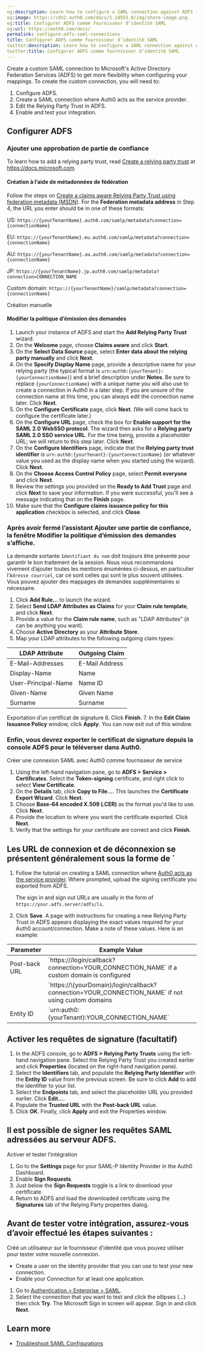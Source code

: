 ```yaml
---
og:description: Learn how to configure a SAML connection against ADFS in Auth0.
og:image: https://cdn2.auth0.com/docs/1.14553.0/img/share-image.png
og:title: Configurer ADFS comme fournisseur d’identité SAML
og:url: https://auth0.com/docs/
permalink: configure-adfs-saml-connections
title: Configurer ADFS comme fournisseur d’identité SAML
twitter:description: Learn how to configure a SAML connection against ADFS in Auth0.
twitter:title: Configurer ADFS comme fournisseur d’identité SAML
---
```


Create a custom <Tooltip tip="Security Assertion Markup Language (SAML): Standardized protocol allowing two parties to exchange authentication information without a password." cta="View Glossary" href="/docs/glossary?term=SAML">SAML</Tooltip> connection to Microsoft's Active Directory Federation Services (ADFS) to get more flexibility when configuring your mappings. To create the custom connection, you will need to:

1. Configure ADFS.
2. Create a SAML connection where Auth0 acts as the service provider.
3. Edit the Relying Party Trust in ADFS.
4. Enable and test your integration.

## Configurer ADFS

### Ajouter une approbation de partie de confiance

To learn how to add a <Tooltip tip="Relying Party: Entity (such as a service or application) that depends on a third-party identity provider to authenticate a user." cta="View Glossary" href="/docs/glossary?term=relying+party">relying party</Tooltip> trust, read [Create a relying party trust](https://docs.microsoft.com/en-us/windows-server/identity/ad-fs/operations/create-a-relying-party-trust) at https://docs.microsoft.com.

#### Création à l’aide de métadonnées de fédération

Follow the steps on [Create a claims aware Relying Party Trust using federation metadata (MSDN)](https://docs.microsoft.com/en-us/windows-server/identity/ad-fs/operations/create-a-relying-party-trust#to-create-a-claims-aware-relying-party-trust-using-federation-metadata). For the **Federation metadata address** in Step 4, the URL you enter should be in one of these formats:

US: `https://{yourTenantName}.auth0.com/samlp/metadata?connection={connectionName}`

EU: `https://{yourTenantName}.eu.auth0.com/samlp/metadata?connection={connectionName}`

AU: `https://{yourTenantName}.au.auth0.com/samlp/metadata?connection={connectionName}`

JP: `https://{yourTenantName}.jp.auth0.com/samlp/metadata?connection=CONNECTION_NAME`

<Tooltip tip="Custom Domain: Third-party domain with a specialized, or vanity, name." cta="View Glossary" href="/docs/glossary?term=Custom+domain">Custom domain</Tooltip>: `https://{yourTenantName}/samlp/metadata?connection={connectionName}`

Création manuelle

#### Modifier la politique d’émission des demandes

1. Launch your instance of ADFS and start the **Add Relying Party Trust** wizard.
2. On the **Welcome** page, choose **Claims aware** and click **Start**.
3. On the **Select Data Source** page, select **Enter data about the relying party manually** and click **Next**.
4. On the **Specify Display Name** page, provide a descriptive name for your relying party (the typical format is `urn:auth0:{yourTenant}:{yourConnectionName}`) and a brief description under **Notes**. Be sure to replace `{yourConnectionName}` with a unique name you will also use to create a connection in Auth0 in a later step. If you are unsure of the connection name at this time, you can always edit the connection name later. Click **Next**.
5. On the **Configure Certificate** page, click **Next**. (We will come back to configure the certificate later.)
6. On the **Configure URL** page, check the box for **Enable support for the SAML 2.0 WebSSO protocol**. The wizard then asks for a **Relying party SAML 2.0 SSO service URL**. For the time being, provide a placeholder URL; we will return to this step later. Click **Next**.
7. On the **Configure Identifiers** page, indicate that the **Relying party trust identifier** is `urn:auth0:{yourTenant}:{yourConnectionName}` (or whatever value you used as the display name when you started using the wizard). Click **Next**.
8. On the **Choose Access Control Policy** page, select **Permit everyone** and click **Next**.
9. Review the settings you provided on the **Ready to Add Trust** page and click **Next** to save your information. If you were successful, you'll see a message indicating that on the **Finish** page.
10. Make sure that the **Configure claims issuance policy for this application** checkbox is selected, and click **Close**.

### Après avoir fermé l’assistant **Ajouter une partie de confiance**, la fenêtre **Modifier la politique d’émission des demandes** s’affiche.

La demande sortante `Identifiant du nom` doit toujours être présente pour garantir le bon traitement de la session. Nous vous recommandons vivement d’ajouter toutes les mentions énumérées ci-dessus, en particulier l’`Adresse courriel`, car ce sont celles qui sont le plus souvent utilisées. Vous pouvez ajouter des mappages de demandes supplémentaires si nécessaire.

1. Click **Add Rule...** to launch the wizard.
2. Select **Send LDAP Attributes as Claims** for your **Claim rule template**, and click **Next**.
3. Provide a value for the **Claim rule name**, such as "LDAP Attributes" (it can be anything you want).
4. Choose **Active Directory** as your **Attribute Store**.
5. Map your LDAP attributes to the following outgoing claim types:

<table class="table"><thead>
<tr>
<th>LDAP Attribute</th>
<th>Outgoing Claim</th>
</tr>
</thead>
<tbody>
<tr>
<td>E-Mail-Addresses</td>
<td>E-Mail Address</td>
</tr>
<tr>
<td>Display-Name</td>
<td>Name</td>
</tr>
<tr>
<td>User-Principal-Name</td>
<td>Name ID</td>
</tr>
<tr>
<td>Given-Name</td>
<td>Given Name</td>
</tr>
<tr>
<td>Surname</td>
<td>Surname</td>
</tr>
</tbody>
</table>

   Exportation d’un certificat de signature
6. Click **Finish**.
7. In the **Edit Claim Issuance Policy** window, click **Apply**. You can now exit out of this window.

### Enfin, vous devrez exporter le certificat de signature depuis la console ADFS pour le téléverser dans Auth0.

Créer une connexion SAML avec Auth0 comme fournisseur de service

1. Using the left-hand navigation pane, go to **ADFS > Service > Certificates**. Select the **Token-signing** certificate, and right click to select **View Certificate**.
2. On the **Details** tab, click **Copy to File...**. This launches the **Certificate Export Wizard**. Click **Next**.
3. Choose **Base-64 encoded X.509 (.CER)** as the format you'd like to use. Click **Next**.
4. Provide the location to where you want the certificate exported. Click **Next**.
5. Verify that the settings for your certificate are correct and click **Finish**.

## Les URL de connexion et de déconnexion se présentent généralement sous la forme de `

1. Follow the tutorial on creating a SAML connection where [Auth0 acts as the service provider](/docs/authenticate/protocols/saml/saml-sso-integrations/configure-auth0-saml-service-provider). Where prompted, upload the signing certificate you exported from ADFS.

   The sign in and sign out URLs are usually in the form of `https://your.adfs.server/adfs/ls`.
2. Click **Save**. A page with instructions for creating a new Relying Party Trust in ADFS appears displaying the exact values required for your Auth0 account/connection. Make a note of these values. Here is an example:

<table class="table"><thead>
<tr>
<th>Parameter</th>
<th>Example Value</th>
</tr>
</thead>
<tbody>
<tr>
<td>Post-back URL</td>
<td>`https://<YOUR CUSTOM DOMAIN>/login/callback?connection=YOUR_CONNECTION_NAME` if a custom domain is configured</td>
</tr>
<tr>
<td></td>
<td>`https://\{yourDomain}/login/callback?connection=YOUR_CONNECTION_NAME` if not using custom domains</td>
</tr>
<tr>
<td>Entity ID</td>
<td>`urn:auth0:{yourTenant}:YOUR_CONNECTION_NAME`</td>
</tr>
</tbody>
</table>

## Activer les requêtes de signature (facultatif)

1. In the ADFS console, go to **ADFS > Relying Party Trusts** using the left-hand navigation pane. Select the Relying Party Trust you created earlier and click **Properties** (located on the right-hand navigation pane).
2. Select the **Identifiers** tab, and populate the **Relying Party Identifier** with the **Entity ID** value from the previous screen. Be sure to click **Add** to add the identifier to your list.
3. Select the **Endpoints** tab, and select the placeholder URL you provided earlier. Click **Edit...**.
4. Populate the **Trusted URL** with the **Post-back URL** value.
5. Click **OK**. Finally, click **Apply** and exit the Properties window.

## Il est possible de signer les requêtes SAML adressées au serveur ADFS.

Activer et tester l’intégration

1. Go to the **Settings** page for your SAML-P Identity Provider in the Auth0 Dashboard.
2. Enable **Sign Requests**.
3. Just below the **Sign Requests** toggle is a link to download your certificate.
4. Return to ADFS and load the downloaded certificate using the **Signatures** tab of the Relying Party properties dialog.

## Avant de tester votre intégration, assurez-vous d’avoir effectué les étapes suivantes :

Créé un utilisateur sur le fournisseur d’identité que vous pouvez utiliser pour tester votre nouvelle connexion.

* Create a user on the <Tooltip tip="Identity Provider (IdP): Service that stores and manages digital identities." cta="View Glossary" href="/docs/glossary?term=identity+provider">identity provider</Tooltip> that you can use to test your new connection.
* Enable your Connection for at least one application.

1. Go to [Authentication > Enterprise > SAML](https://manage.auth0.com/#/connections/enterprise/samlp).
2. Select the connection that you want to test and click the ellipses (...) then click **Try**. The Microsoft Sign in screen will appear. Sign in and click **Next**.

## Learn more

* [Troubleshoot SAML Configurations](/docs/troubleshoot/authentication-issues/troubleshoot-saml-configurations)